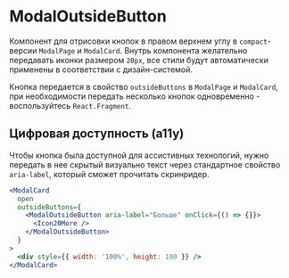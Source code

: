 <Overview>

# ModalOutsideButton

Компонент для отрисовки кнопок в правом верхнем углу в `compact`-версии `ModalPage` и `ModalCard`.
Внутрь компонента желательно передавать иконки размером `20px`,
все стили будут автоматически применены в соответствии с дизайн-системой.

Кнопка передается в свойство `outsideButtons` в `ModalPage` и `ModalCard`,
при необходимости передать несколько кнопок одновременно - воспользуйтесь `React.Fragment`.

</Overview>

## Цифровая доступность (a11y)

Чтобы кнопка была доступной для ассистивных технологий, нужно передать в нее скрытый визуально текст
через стандартное свойство `aria-label`, который сможет прочитать скринридер.

```jsx
<ModalCard
  open
  outsideButtons={
    <ModalOutsideButton aria-label="Больше" onClick={() => {}}>
      <Icon20More />
    </ModalOutsideButton>
  }
>
  <div style={{ width: '100%', height: 100 }} />
</ModalCard>
```
